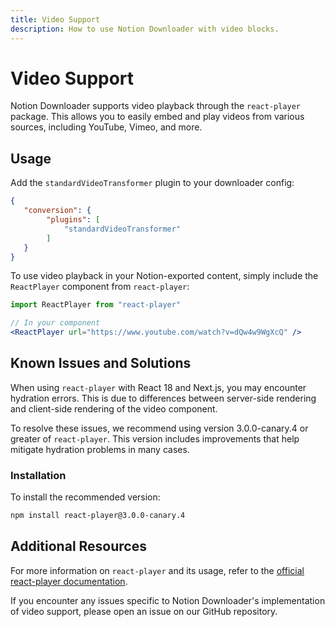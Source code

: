 ```yaml
---
title: Video Support
description: How to use Notion Downloader with video blocks.
---
```


# Video Support

Notion Downloader supports video playback through the `react-player` package. This allows you to easily embed and play videos from various sources, including YouTube, Vimeo, and more.

## Usage

Add the `standardVideoTransformer` plugin to your downloader config:

```json
{
   "conversion": {
        "plugins": [
            "standardVideoTransformer"
        ]
   }
}
```


To use video playback in your Notion-exported content, simply include the `ReactPlayer` component from `react-player`:

```jsx
import ReactPlayer from "react-player"

// In your component
<ReactPlayer url="https://www.youtube.com/watch?v=dQw4w9WgXcQ" />
```

## Known Issues and Solutions

When using `react-player` with React 18 and Next.js, you may encounter hydration errors. This is due to differences between server-side rendering and client-side rendering of the video component.

To resolve these issues, we recommend using version 3.0.0-canary.4 or greater of `react-player`. This version includes improvements that help mitigate hydration problems in many cases.

### Installation

To install the recommended version:

```bash
npm install react-player@3.0.0-canary.4
```

## Additional Resources

For more information on `react-player` and its usage, refer to the [official react-player documentation](https://github.com/cookpete/react-player).

If you encounter any issues specific to Notion Downloader's implementation of video support, please open an issue on our GitHub repository.
